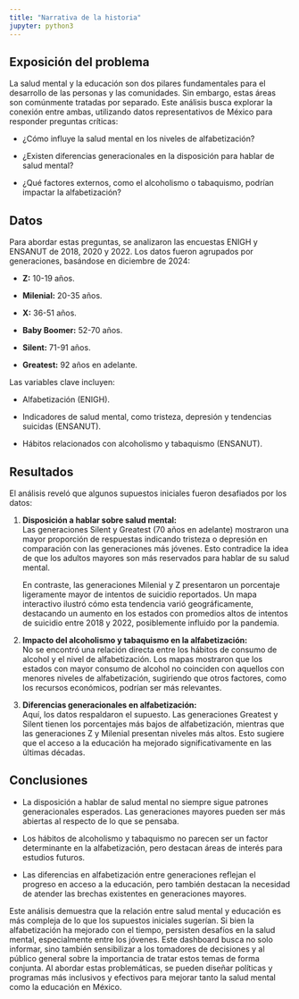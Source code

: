 ```yaml
---
title: "Narrativa de la historia"
jupyter: python3
---
```


## Exposición del problema

La salud mental y la educación son dos pilares fundamentales para el desarrollo de las personas y las comunidades. Sin embargo, estas áreas son comúnmente tratadas por separado. Este análisis busca explorar la conexión entre ambas, utilizando datos representativos de México para responder preguntas críticas:

-   ¿Cómo influye la salud mental en los niveles de alfabetización?

-   ¿Existen diferencias generacionales en la disposición para hablar de salud mental?

-   ¿Qué factores externos, como el alcoholismo o tabaquismo, podrían impactar la alfabetización?

## Datos

Para abordar estas preguntas, se analizaron las encuestas ENIGH y ENSANUT de 2018, 2020 y 2022. Los datos fueron agrupados por generaciones, basándose en diciembre de 2024:

-   **Z:** 10-19 años.

-   **Milenial:** 20-35 años.

-   **X:** 36-51 años.

-   **Baby Boomer:** 52-70 años.

-   **Silent:** 71-91 años.

-   **Greatest:** 92 años en adelante.

Las variables clave incluyen:

-   Alfabetización (ENIGH).

-   Indicadores de salud mental, como tristeza, depresión y tendencias suicidas (ENSANUT).

-   Hábitos relacionados con alcoholismo y tabaquismo (ENSANUT).

## Resultados

El análisis reveló que algunos supuestos iniciales fueron desafiados por los datos:

1.  **Disposición a hablar sobre salud mental:**\
    Las generaciones Silent y Greatest (70 años en adelante) mostraron una mayor proporción de respuestas indicando tristeza o depresión en comparación con las generaciones más jóvenes. Esto contradice la idea de que los adultos mayores son más reservados para hablar de su salud mental.

    En contraste, las generaciones Milenial y Z presentaron un porcentaje ligeramente mayor de intentos de suicidio reportados. Un mapa interactivo ilustró cómo esta tendencia varió geográficamente, destacando un aumento en los estados con promedios altos de intentos de suicidio entre 2018 y 2022, posiblemente influido por la pandemia.

2.  **Impacto del alcoholismo y tabaquismo en la alfabetización:**\
    No se encontró una relación directa entre los hábitos de consumo de alcohol y el nivel de alfabetización. Los mapas mostraron que los estados con mayor consumo de alcohol no coinciden con aquellos con menores niveles de alfabetización, sugiriendo que otros factores, como los recursos económicos, podrían ser más relevantes.

3.  **Diferencias generacionales en alfabetización:**\
    Aquí, los datos respaldaron el supuesto. Las generaciones Greatest y Silent tienen los porcentajes más bajos de alfabetización, mientras que las generaciones Z y Milenial presentan niveles más altos. Esto sugiere que el acceso a la educación ha mejorado significativamente en las últimas décadas.

## Conclusiones

-   La disposición a hablar de salud mental no siempre sigue patrones generacionales esperados. Las generaciones mayores pueden ser más abiertas al respecto de lo que se pensaba.

-   Los hábitos de alcoholismo y tabaquismo no parecen ser un factor determinante en la alfabetización, pero destacan áreas de interés para estudios futuros.

-   Las diferencias en alfabetización entre generaciones reflejan el progreso en acceso a la educación, pero también destacan la necesidad de atender las brechas existentes en generaciones mayores.

Este análisis demuestra que la relación entre salud mental y educación es más compleja de lo que los supuestos iniciales sugerían. Si bien la alfabetización ha mejorado con el tiempo, persisten desafíos en la salud mental, especialmente entre los jóvenes. Este dashboard busca no solo informar, sino también sensibilizar a los tomadores de decisiones y al público general sobre la importancia de tratar estos temas de forma conjunta. Al abordar estas problemáticas, se pueden diseñar políticas y programas más inclusivos y efectivos para mejorar tanto la salud mental como la educación en México.
